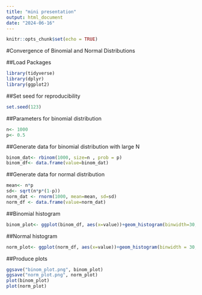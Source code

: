 ```yaml
---
title: "mini presentation"
output: html_document
date: "2024-06-16"
---
```


```r
knitr::opts_chunk$set(echo = TRUE)
```

#Convergence of Binomial and Normal Distributions

##Load Packages
```r
library(tidyverse)
library(dplyr)
library(ggplot2)
```

##Set seed for reproducibility
```r
set.seed(123)
```

##Parameters for binomial distribution
```r
n<- 1000
p<- 0.5
```

##Generate data for binomial distribution with large N
```r
binom_dat<- rbinom(1000, size=n , prob = p)
binom_df<- data.frame(value=binom_dat)
```

##Generate data for normal distribution
```r
mean<- n*p
sd<- sqrt(n*p*(1-p))
norm_dat <- rnorm(1000, mean=mean, sd=sd)
norm_df <- data.frame(value=norm_dat)

```

##Binomial histogram
```r
binom_plot<- ggplot(binom_df, aes(x=value))+geom_histogram(binwidth=30, fill="blue", color="black", alpha =0.7)+labs(title="Binomial Distribution", x="Value", y="Frequency")+theme_minimal()
```

##Normal histogram
```r
norm_plot<- ggplot(norm_df, aes(x=value))+geom_histogram(binwidth = 30, fill="red", color="black", alpha=0.7) +labs("Normal Distribution", x="Value", y="Frequency")+theme_minimal()
```

##Produce plots
```r
ggsave("binom_plot.png", binom_plot)
ggsave("norm_plot.png", norm_plot)
plot(binom_plot)
plot(norm_plot)
```

